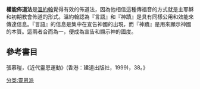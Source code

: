 '''權能佈道法'''是[[溫約翰|溫約翰]]覺得有效的佈道法，因為他相信這種傳福音的方式就是主耶穌和初期教會佈道的形式。溫約翰認為『言語』和『神蹟』是具有同樣公用和效能來傳達信息。『言語』的信息是集中在宣告神國的出現，而『神蹟』是用來顯示神國的本質。這兩者合而為一，便成為宣告和顯示神的國度。

==參考書目==
張慕暟，《近代靈恩運動》(香港：建道出版社，1999)，38。》

[[分类:靈恩派|分类:靈恩派]]